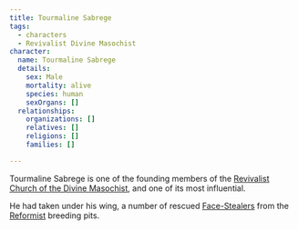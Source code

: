 ```yaml
---
title: Tourmaline Sabrege
tags:
  - characters
  - Revivalist Divine Masochist
character:
  name: Tourmaline Sabrege
  details:
    sex: Male
    mortality: alive
    species: human
    sexOrgans: []
  relationships:
    organizations: []
    relatives: []
    religions: []
    families: []

---
```


Tourmaline Sabrege is one of the founding members of the
[Revivalist Church of the Divine Masochist](/religions/divine-masochism/revivalist/),
and one of its most influential.

He had taken under his wing, a number of rescued
[Face-Stealers](/species/face-stealer/) from the
[Reformist](/religions/divine-masochism/reformist/) breeding pits.
